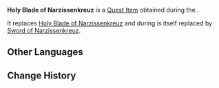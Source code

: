 {{Item Infobox
|title        = Holy Blade of Narzissenkreuz
|id           = 120723
|image        = Item Holy Blade of Narzissenkreuz (Search in the Algae Sea).png
|type         = Quest Items
|description  = A sacred blade indwelt with great enough reason and will to create and destroy a universe, or a dream.
|source1      = [[Search in the Algae Sea (Quest)|Search in the Algae Sea]]
}}
'''Holy Blade of Narzissenkreuz''' is a [[Quest Item]] obtained during the {{Quest|Search in the Algae Sea (Quest)}}.

It replaces [[Holy Blade of Narzissenkreuz]] and during {{Quest|Waking from the Great Dream (Quest)}} is itself replaced by [[Sword of Narzissenkreuz (Quest)|Sword of Narzissenkreuz]].

==Other Languages==
{{Other Languages|default_hidden=1
|en      = Holy Blade of Narzissenkreuz
|zhs     = 水仙十字圣剑
|zhs_rm  = 
|zht     = 水仙十字聖劍
|zht_rm  = 
|ja      = 水仙十字聖剣
|ja_rm   = Suisen Juuji Seiken
|ko      = 수선화 십자 성검
|ko_rm   = 
|es      = Sacroespada Cruz de los Narcisos
|fr      = Sainte lame du Narzissenkreuz
|ru      = Чудесный меч Нарциссенкрейца
|th      = ดาบศักดิ์สิทธิ์ Narzissenkreuz
|th_rm   = 
|vi      = Thánh Kiếm Narzissenkreuz
|de      = Heiliges Schwert des Narzissenkreuzes
|id      = Pedang Agung Narzissenkreuz
|pt      = Espada Sagrada da Cruz de Narcissus
|tr      = Nergis Haçı'nın Kutsal Kılıcı
|it      = Spada sacra di Narzissenkreuz
}}

==Change History==
{{Change History|4.2}}